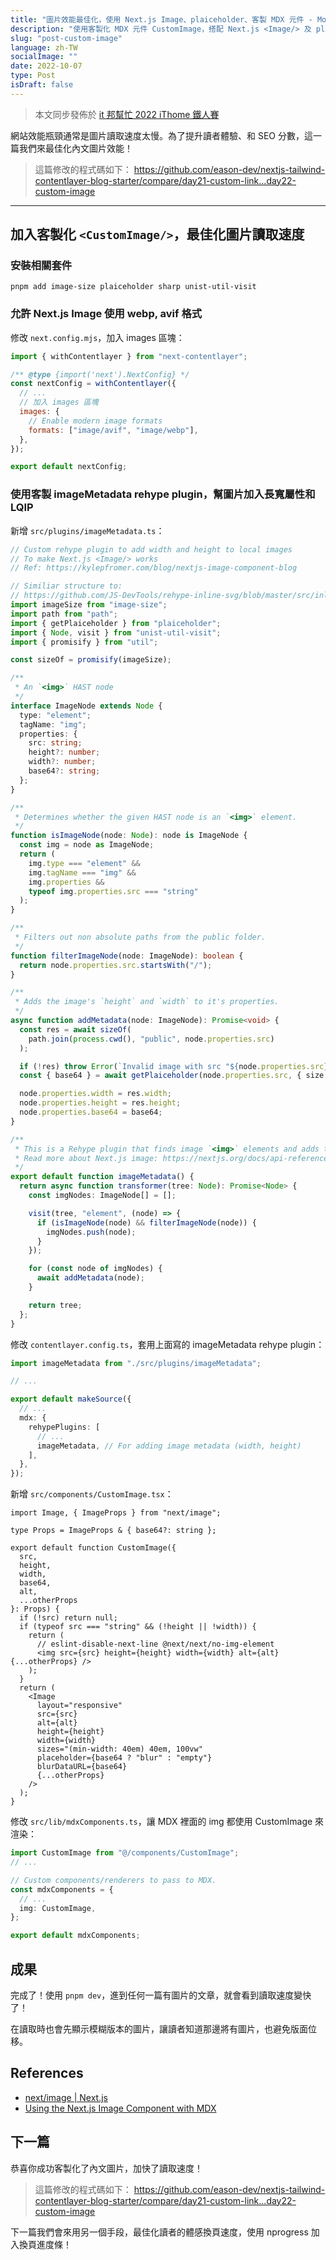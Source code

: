 ```yaml
---
title: "圖片效能最佳化，使用 Next.js Image、plaiceholder、客製 MDX 元件 - Modern Next.js Blog 系列 #22"
description: "使用客製化 MDX 元件 CustomImage，搭配 Next.js <Image/> 及 plaiceholder 套件，最佳化內文圖片效能"
slug: "post-custom-image"
language: zh-TW
socialImage: ""
date: 2022-10-07
type: Post
isDraft: false
---
```


> 本文同步發佈於 [it 邦幫忙 2022 iThome 鐵人賽](https://ithelp.ithome.com.tw/articles/10305758)

網站效能瓶頸通常是圖片讀取速度太慢。為了提升讀者體驗、和 SEO 分數，這一篇我們來最佳化內文圖片效能！

> 這篇修改的程式碼如下：
> https://github.com/eason-dev/nextjs-tailwind-contentlayer-blog-starter/compare/day21-custom-link...day22-custom-image

---

## 加入客製化 `<CustomImage/>`，最佳化圖片讀取速度

### 安裝相關套件

```shell
pnpm add image-size plaiceholder sharp unist-util-visit
```

### 允許 Next.js Image 使用 webp, avif 格式

修改 `next.config.mjs`，加入 images 區塊：

```js
import { withContentlayer } from "next-contentlayer";

/** @type {import('next').NextConfig} */
const nextConfig = withContentlayer({
  // ...
  // 加入 images 區塊
  images: {
    // Enable modern image formats
    formats: ["image/avif", "image/webp"],
  },
});

export default nextConfig;
```

### 使用客製 imageMetadata rehype plugin，幫圖片加入長寬屬性和 LQIP

新增 `src/plugins/imageMetadata.ts`：

```ts
// Custom rehype plugin to add width and height to local images
// To make Next.js <Image/> works
// Ref: https://kylepfromer.com/blog/nextjs-image-component-blog

// Similiar structure to:
// https://github.com/JS-DevTools/rehype-inline-svg/blob/master/src/inline-svg.ts
import imageSize from "image-size";
import path from "path";
import { getPlaiceholder } from "plaiceholder";
import { Node, visit } from "unist-util-visit";
import { promisify } from "util";

const sizeOf = promisify(imageSize);

/**
 * An `<img>` HAST node
 */
interface ImageNode extends Node {
  type: "element";
  tagName: "img";
  properties: {
    src: string;
    height?: number;
    width?: number;
    base64?: string;
  };
}

/**
 * Determines whether the given HAST node is an `<img>` element.
 */
function isImageNode(node: Node): node is ImageNode {
  const img = node as ImageNode;
  return (
    img.type === "element" &&
    img.tagName === "img" &&
    img.properties &&
    typeof img.properties.src === "string"
  );
}

/**
 * Filters out non absolute paths from the public folder.
 */
function filterImageNode(node: ImageNode): boolean {
  return node.properties.src.startsWith("/");
}

/**
 * Adds the image's `height` and `width` to it's properties.
 */
async function addMetadata(node: ImageNode): Promise<void> {
  const res = await sizeOf(
    path.join(process.cwd(), "public", node.properties.src)
  );

  if (!res) throw Error(`Invalid image with src "${node.properties.src}"`);
  const { base64 } = await getPlaiceholder(node.properties.src, { size: 10 }); // 10 is to increase detail (default is 4)

  node.properties.width = res.width;
  node.properties.height = res.height;
  node.properties.base64 = base64;
}

/**
 * This is a Rehype plugin that finds image `<img>` elements and adds the height and width to the properties.
 * Read more about Next.js image: https://nextjs.org/docs/api-reference/next/image#layout
 */
export default function imageMetadata() {
  return async function transformer(tree: Node): Promise<Node> {
    const imgNodes: ImageNode[] = [];

    visit(tree, "element", (node) => {
      if (isImageNode(node) && filterImageNode(node)) {
        imgNodes.push(node);
      }
    });

    for (const node of imgNodes) {
      await addMetadata(node);
    }

    return tree;
  };
}
```

修改 `contentlayer.config.ts`，套用上面寫的 imageMetadata rehype plugin：

```ts
import imageMetadata from "./src/plugins/imageMetadata";

// ...

export default makeSource({
  // ...
  mdx: {
    rehypePlugins: [
      // ...
      imageMetadata, // For adding image metadata (width, height)
    ],
  },
});
```

新增 `src/components/CustomImage.tsx`：

```tsx
import Image, { ImageProps } from "next/image";

type Props = ImageProps & { base64?: string };

export default function CustomImage({
  src,
  height,
  width,
  base64,
  alt,
  ...otherProps
}: Props) {
  if (!src) return null;
  if (typeof src === "string" && (!height || !width)) {
    return (
      // eslint-disable-next-line @next/next/no-img-element
      <img src={src} height={height} width={width} alt={alt} {...otherProps} />
    );
  }
  return (
    <Image
      layout="responsive"
      src={src}
      alt={alt}
      height={height}
      width={width}
      sizes="(min-width: 40em) 40em, 100vw"
      placeholder={base64 ? "blur" : "empty"}
      blurDataURL={base64}
      {...otherProps}
    />
  );
}
```

修改 `src/lib/mdxComponents.ts`，讓 MDX 裡面的 img 都使用 CustomImage 來渲染：

```ts
import CustomImage from "@/components/CustomImage";
// ...

// Custom components/renderers to pass to MDX.
const mdxComponents = {
  // ...
  img: CustomImage,
};

export default mdxComponents;
```

## 成果

完成了！使用 `pnpm dev`，進到任何一篇有圖片的文章，就會看到讀取速度變快了！

在讀取時也會先顯示模糊版本的圖片，讓讀者知道那邊將有圖片，也避免版面位移。

## References

- [next/image | Next.js](https://nextjs.org/docs/api-reference/next/image#acceptable-formats)
- [Using the Next.js Image Component with MDX](https://kylepfromer.com/blog/nextjs-image-component-blog/)

## 下一篇

恭喜你成功客製化了內文圖片，加快了讀取速度！

> 這篇修改的程式碼如下：
> https://github.com/eason-dev/nextjs-tailwind-contentlayer-blog-starter/compare/day21-custom-link...day22-custom-image

下一篇我們會來用另一個手段，最佳化讀者的體感換頁速度，使用 nprogress 加入換頁進度條！
